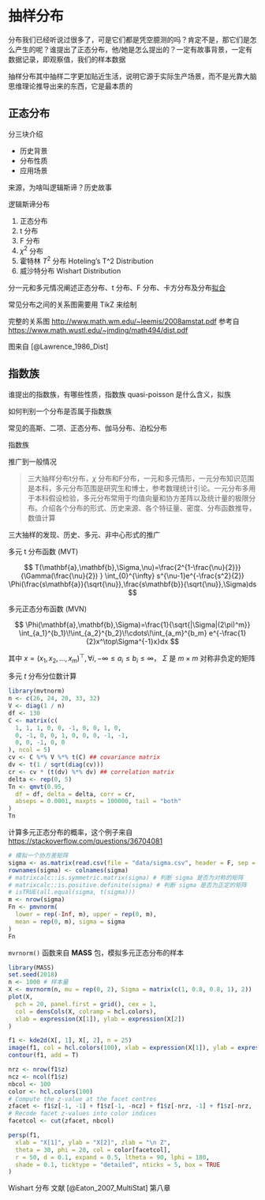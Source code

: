 # 抽样分布 {#chap:sampling-distributions}

分布我们已经听说过很多了，可是它们都是凭空臆测的吗？肯定不是，那它们是怎么产生的呢？谁提出了正态分布，他/她是怎么提出的？一定有故事背景，一定有数据记录，即观察值，我们的样本数据

抽样分布其中抽样二字更加贴近生活，说明它源于实际生产场景，而不是光靠大脑思维理论推导出来的东西，它是最本质的

## 正态分布 {#sec:normal-distribution}

分三块介绍

- 历史背景
- 分布性质
- 应用场景

来源，为啥叫逻辑斯谛？历史故事

逻辑斯谛分布

1. 正态分布
1. t 分布
1. F 分布
1. $\chi^2$ 分布
1. 霍特林 $T^2$ 分布 Hoteling's T^2 Distribution
1. 威沙特分布 Wishart Distribution

分一元和多元情况阐述正态分布、t 分布、F 分布、卡方分布及分布[拟合](https://mirrors.tuna.tsinghua.edu.cn/CRAN/doc/contrib/Ricci-distributions-en.pdf)

常见分布之间的关系图需要用 TikZ 来绘制

完整的关系图 <http://www.math.wm.edu/~leemis/2008amstat.pdf> 参考自 <https://www.math.wustl.edu/~jmding/math494/dist.pdf>

图来自 [@Lawrence_1986_Dist]


## 指数族 {#sec:exponential-family}

谁提出的指数族，有哪些性质，指数族 quasi-poisson 是什么含义，拟族

如何判别一个分布是否属于指数族

常见的高斯、二项、正态分布、伽马分布、泊松分布

指数族

推广到一般情况

> 三大抽样分布t分布，$\chi$ 分布和F分布，一元和多元情形，一元分布知识范围是本科，多元分布范围是研究生和博士，参考数理统计引论。一元分布多用于本科假设检验，多元分布常用于均值向量和协方差阵以及统计量的极限分布。介绍各个分布的形式、历史来源、各个特征量、密度、分布函数推导，数值计算

三大抽样的发现、历史、多元、非中心形式的推广

多元 t 分布函数 (MVT) 

$$
T(\mathbf{a},\mathbf{b},\Sigma,\nu)=\frac{2^{1-\frac{\nu}{2}}}{\Gamma(\frac{\nu}{2}) } \int_{0}^{\infty} s^{\nu-1}e^{-\frac{s^2}{2}} \Phi(\frac{s\mathbf{a}}{\sqrt{\nu}},\frac{s\mathbf{b}}{\sqrt{\nu}},\Sigma)ds
$$

多元正态分布函数 (MVN)

$$
\Phi(\mathbf{a},\mathbf{b},\Sigma)=\frac{1}{\sqrt{|\Sigma|(2\pi)^m}} \int_{a_1}^{b_1}\!\int_{a_2}^{b_2}\!\cdots\!\int_{a_m}^{b_m} e^{-\frac{1}{2}x^\top\Sigma^{-1}x}dx
$$

其中 $x = (x_1,x_2,\dots,x_m)^\top, \forall i, -\infty \le a_i \le b_i \le \infty$， $\Sigma$ 是 $m \times m$ 对称非负定的矩阵

多元 $t$ 分布分位数计算

```r
library(mvtnorm)
n <- c(26, 24, 20, 33, 32)
V <- diag(1 / n)
df <- 130
C <- matrix(c(
  1, 1, 1, 0, 0, -1, 0, 0, 1, 0,
  0, -1, 0, 0, 1, 0, 0, 0, -1, -1,
  0, 0, -1, 0, 0
), ncol = 5)
cv <- C %*% V %*% t(C) ## covariance matrix
dv <- t(1 / sqrt(diag(cv)))
cr <- cv * (t(dv) %*% dv) ## correlation matrix
delta <- rep(0, 5)
Tn <- qmvt(0.95,
  df = df, delta = delta, corr = cr,
  abseps = 0.0001, maxpts = 100000, tail = "both"
)
Tn
```

计算多元正态分布的概率，这个例子来自 <https://stackoverflow.com/questions/36704081>

```r
# 模拟一个协方差矩阵
sigma <- as.matrix(read.csv(file = "data/sigma.csv", header = F, sep = ","))
rownames(sigma) <- colnames(sigma)
# matrixcalc::is.symmetric.matrix(sigma) # 判断 sigma 是否为对称的矩阵
# matrixcalc::is.positive.definite(sigma) # 判断 sigma 是否为正定的矩阵
# isTRUE(all.equal(sigma, t(sigma)))
m <- nrow(sigma)
Fn <- pmvnorm(
  lower = rep(-Inf, m), upper = rep(0, m),
  mean = rep(0, m), sigma = sigma
)
Fn
```

`mvrnorm()` 函数来自 **MASS** 包，模拟多元正态分布的样本

```r
library(MASS)
set.seed(2018)
n <- 1000 # 样本量
X <- mvrnorm(n, mu = rep(0, 2), Sigma = matrix(c(1, 0.8, 0.8, 1), 2))
plot(X,
  pch = 20, panel.first = grid(), cex = 1,
  col = densCols(X, colramp = hcl.colors),
  xlab = expression(X[1]), ylab = expression(X[2])
)
```


```r
f1 <- kde2d(X[, 1], X[, 2], n = 25)
image(f1, col = hcl.colors(100), xlab = expression(X[1]), ylab = expression(X[2]))
contour(f1, add = T)
```


```r
nrz <- nrow(f1$z)
ncz <- ncol(f1$z)
nbcol <- 100
color <- hcl.colors(100)
# Compute the z-value at the facet centres
zfacet <- f1$z[-1, -1] + f1$z[-1, -ncz] + f1$z[-nrz, -1] + f1$z[-nrz, -ncz]
# Recode facet z-values into color indices
facetcol <- cut(zfacet, nbcol)

persp(f1,
  xlab = "X[1]", ylab = "X[2]", zlab = "\n Z",
  theta = 30, phi = 20, col = color[facetcol],
  r = 50, d = 0.1, expand = 0.5, ltheta = 90, lphi = 180,
  shade = 0.1, ticktype = "detailed", nticks = 5, box = TRUE
)
```

Wishart 分布 文献 [@Eaton_2007_MultiStat] 第八章
